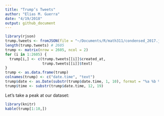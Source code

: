 ```yaml
---
title: "Trump’s Tweets"
author: "Elias M. Guerra"
date: "4/19/2018"
output: github_document
---
```


```r
library(rjson)
trump.tweets <- fromJSON(file = "~/Documents/R/math311/condensed_2017.json")
length(trump.tweets) # 2605
trump <- matrix(nrow = 2605, ncol = 2)
for (i in 1:2605) {
  trump[i,] <- c(trump.tweets[[i]]$created_at,
                 trump.tweets[[i]]$text)
}
trump <- as.data.frame(trump)
colnames(trump) <- c("date.time", "text")
trump$date <- as.Date(substr(trump$date.time, 1, 10), format = "%a %b %d %t")
trump$time <- substr(trump$date.time, 12, 19)
```

Let's take a peak at our dataset: 

```r
library(knitr)
kable(trump[1:10,])
```


